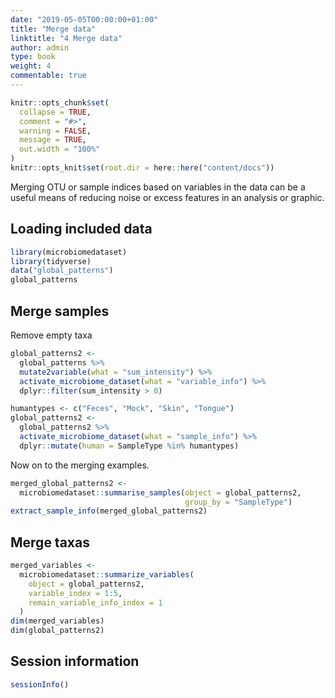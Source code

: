 ```yaml
---
date: "2019-05-05T00:00:00+01:00"
title: "Merge data"
linktitle: "4 Merge data"
author: admin
type: book
weight: 4
commentable: true
---
```



```r
knitr::opts_chunk$set(
  collapse = TRUE,
  comment = "#>",
  warning = FALSE,
  message = TRUE,
  out.width = "100%"
)
knitr::opts_knit$set(root.dir = here::here("content/docs"))
```


Merging OTU or sample indices based on variables in the data can be a useful means of reducing noise or excess features in an analysis or graphic. 

## Loading included data

```r
library(microbiomedataset)
library(tidyverse)
data("global_patterns")
global_patterns
```

## Merge samples

Remove empty taxa

```r
global_patterns2 <-
  global_patterns %>%
  mutate2variable(what = "sum_intensity") %>%
  activate_microbiome_dataset(what = "variable_info") %>%
  dplyr::filter(sum_intensity > 0)

humantypes <- c("Feces", "Mock", "Skin", "Tongue")
global_patterns2 <-
  global_patterns2 %>%
  activate_microbiome_dataset(what = "sample_info") %>%
  dplyr::mutate(human = SampleType %in% humantypes)

```

Now on to the merging examples.

```r
merged_global_patterns2 <- 
  microbiomedataset::summarise_samples(object = global_patterns2, 
                                       group_by = "SampleType")
extract_sample_info(merged_global_patterns2)
```

## Merge taxas

```r
merged_variables <-
  microbiomedataset::summarize_variables(
    object = global_patterns2,
    variable_index = 1:5,
    remain_variable_info_index = 1
  )
dim(merged_variables)
dim(global_patterns2)
```


## Session information

```r
sessionInfo()
```
